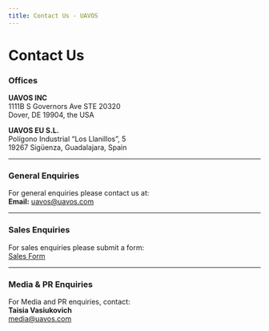 ---
title: Contact Us - UAVOS
---




# Contact Us

<Steps>


### Offices

**UAVOS INC**  
1111B S Governors Ave STE 20320  
Dover, DE 19904, the USA

**UAVOS EU S.L.**  
Polígono Industrial “Los Llanillos”, 5  
19267 Sigüenza, Guadalajara, Spain

---


### General Enquiries

For general enquiries please contact us at:  
**Email:** [uavos@uavos.com](mailto:uavos@uavos.com)

---


### Sales Enquiries

For sales enquiries please submit a form:  
[Sales Form]()

---


### Media & PR Enquiries

For Media and PR enquiries, contact:  
**Taisia Vasiukovich**  
[media@uavos.com](mailto:media@uavos.com)

</Steps>
